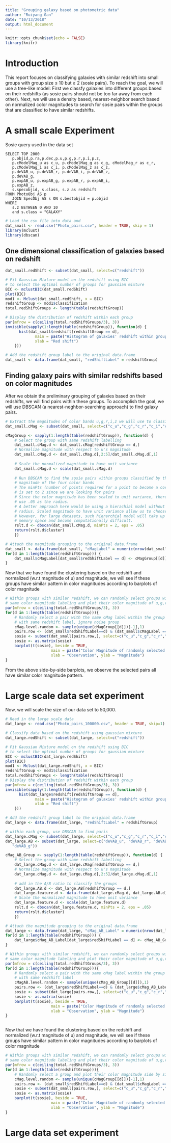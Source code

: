 ```yaml
---
title: "Grouping galaxy based on photometric data"
author: "Ruiyang Gan"
date: "10/13/2018"
output: html_document
---
```


```r
knitr::opts_chunk$set(echo = FALSE)
library(knitr)
```

# Introduction
This report focuses on classifying galaxies with similar redshift into small groups with group size $\leq$ 10 but $\geq$ 2 (sosie pairs). To reach the goal, we will use a tree-like model: First we classfy galaxies into different groups based on their redshifts (as sosie pairs should not be too far away from each other). Next, we will use a density based, nearest-neighbor search based on normalized color magnitudes to search for sosie pairs within the groups that are classified to have similar redshifts. 


# A small scale Experiment
Sosie query used in the data set
```{}
SELECT TOP 2000
   p.objid,p.ra,p.dec,p.u,p.g,p.r,p.i,p.z,
   p.cModelMag_u as c_u, p.cModelMag_g as c_g, cModelMag_r as c_r,
   p.cModelMag_i as c_i, p.cModelMag_z as c_z,
   p.deVAB_u, p.deVAB_r, p.deVAB_i, p.deVAB_z, 
   p.deVAB_g,
   p.expAB_u, p.expAB_g, p.expAB_r, p.expAB_i,
   p.expAB_z,
   s.specobjid, s.class, s.z as redshift
FROM PhotoObj AS p
   JOIN SpecObj AS s ON s.bestobjid = p.objid
WHERE 
   s.z BETWEEN 0 AND 10
   and s.class = "GALAXY"
```

```r
# Load the csv file into data and 
dat_small <- read.csv("Photo_pairs.csv", header = TRUE, skip = 1)
library(mclust)
library(dbscan)
```

## One dimensional classification of galaxies based on redshift
```r
dat_small.redShift <- subset(dat_small, select=c("redshift"))

# Fit Gaussian Mixture model on the redshift using BIC 
# to select the optimal number of groups for gaussian mixture
BIC <- mclustBIC(dat_small.redShift)
plot(BIC)
mod1 <- Mclust(dat_small.redShift, x = BIC)
redshiftGroup <- mod1$classification
total.redShiftGroups <- length(table(redshiftGroup))
```

```r
# Display the distribution of redshift within each group
par(mfrow = c(ceiling(total.redShiftGroups/3), 3))
invisible(sapply(1:length(table(redshiftGroup)), function(d) {
	  hist(dat_small$redshift[redshiftGroup == d], 
	  		 main = paste("Histogram of galaxies' redshift within group",d),
	  		 xlab = "Red shift")
	}))

# Add the redshift group label to the original data.frame
dat_small <- data.frame(dat_small, "redShiftLabel" = redshiftGroup)

```

## Finding galaxy pairs with similar redshifts based on color magnitudes
After we obtain the preliminary grouping of galaxies based on their redshifts, we will find pairs within these groups. To accomplish the goal, we will use DBSCAN (a nearest-neghbor-searching approach) to find galaxy pairs.

```r
# Extract the magnitudes of color bands u,g,r,i,z we will use to classify galaxies into pairs
dat_small.cMag <- subset(dat_small, select=c("c_u","c_g","c_r","c_i","c_z"))

cMagGroup <- sapply(1:length(table(redshiftGroup)), function(d) {
	# Select the group with same redshift labelling
	dat_small.cMag.d <- dat_small.cMag[redshiftGroup == d,]
	# Normalize magnitude with respect to u's magnitude
	dat_small.cMag.d <- dat_small.cMag.d[,2:5]/dat_small.cMag.d[,1]
	
	# Scale the normalized magnitude to have unit variance
	dat_small.cMag.d <- scale(dat_small.cMag.d)
	
	# Run DBSCAN to find the sosie pairs within groups classified by the 
	# magnitude of the four color bands
	# The minPts (number of points required for a point to become a core point)
	# is set to 2 since we are looking for pairs
	# Since the color magnitude has been scaled to unit variance, therefore I will
	# use .05 as the radius. 
	# A better approach here would be using a hierachial model without using a fixed 
	# radius. Scaled magnitude to have unit variance allow us to choose the 
	# However, for large datasets, such hierarchial model will take up large 
	# memory space and become computationally difficult. 
	rslt.d <- dbscan(dat_small.cMag.d, minPts = 2, eps = .05)
	return(rslt.d$cluster)
	})

# Attach the magnitude grouping to the original data.frame
dat_small <- data.frame(dat_small, "cMagLabel" = numeric(nrow(dat_small)))
for(d in 1:length(table(redshiftGroup))) {
	dat_small$cMagLabel[dat_small$redShiftLabel == d] <- cMagGroup[[d]]
}
```

Now that we have found the clustering based on the redshift and normalized (w.r.t magnitude of u) and magnitude, we will see if these groups have similar pattern in color magnitudes according to barplots of color magnitude
```r
# Within groups with similar redshift, we can randomly select groups with the 
# same color magnitude labeling and plot their color magnitude of u,g,r,i,z 
par(mfrow = c(ceiling(total.redShiftGroups/3), 3))
for(d in 1:length(table(redshiftGroup))){
	# Randomly select a pair with the same cMag label within the group
	# with same redshift label, ignore noise group
	cMag.level.random <- sample(unique(cMagGroup[[d]])[-1],1)
	pairs.row <- (dat_small$redShiftLabel==d) & (dat_small$cMagLabel == cMag.level.random)
	sosie <- subset(dat_small[pairs.row,], select=c("c_u","c_g","c_r","c_i","c_z"))
	sosie <- as.matrix(sosie)
	barplot(t(sosie), beside = TRUE, 
					main = paste("Color Magnitude of randomly selected sosies with redshift labeling",d),
					xlab = "Observation", ylab = "Magnitude")
}
```

From the above side-by-side barplots, we observe the selected pairs all have similar color magnitude pattern.

# Large scale data set experiment
Now, we will scale the size of our data set to  50,000. 
```r
# Read in the large scale data 
dat_large <- read.csv("Photo_pairs_100000.csv", header = TRUE, skip=1)

# Classify data based on the redshift using gaussian mixture
dat_large.redShift <- subset(dat_large, select=c("redshift"))

# Fit Gaussian Mixture model on the redshift using BIC 
# to select the optimal number of groups for gaussian mixture
BIC <- mclustBIC(dat_large.redShift)
plot(BIC)
mod1 <- Mclust(dat_large.redShift, x = BIC)
redshiftGroup <- mod1$classification
total.redShiftGroups <- length(table(redshiftGroup))
# Display the distribution of redshift within each group
par(mfrow = c(ceiling(total.redShiftGroups/3), 3))
invisible(sapply(1:length(table(redshiftGroup)), function(d) {
	  hist(dat_large$redshift[redshiftGroup == d], 
	  		 main = paste("Histogram of galaxies' redshift within group",d),
	  		 xlab = "Red shift")
	}))

# Add the redshift group label to the original data.frame
dat_large <- data.frame(dat_large, "redShiftLabel" = redshiftGroup)


```

```r
# within each group, use DBSCAN to find paris
dat_large.cMag <- subset(dat_large, select=c("c_u","c_g","c_r","c_i","c_z"))
dat_large.AB <- subset(dat_large, select=c("deVAB_u", "deVAB_r", "deVAB_i", "deVAB_z", 
   "deVAB_g"))

cMag_AB_Group <- sapply(1:length(table(redshiftGroup)), function(d) {
	# Select the group with same redshift labelling
	dat_large.cMag.d <- dat_large.cMag[redshiftGroup == d,]
	# Normalize magnitude with respect to u's magnitude
	dat_large.cMag.d <- dat_large.cMag.d[,2:5]/dat_large.cMag.d[,1]
	
	# add in the A/B ratio to classify the groups 
	dat_large.AB.d <- dat_large.AB[redshiftGroup == d,]
	dat_large.feature.d <- data.frame(dat_large.cMag.d, dat_large.AB.d)
	# Scale the normalized magnitude to have unit variance
	dat_large.feature.d <- scale(dat_large.feature.d)
	rslt.d <- dbscan(dat_large.feature.d, minPts = 2, eps = .05)
	return(rslt.d$cluster)
	})

# Attach the magnitude grouping to the original data.frame
dat_large <- data.frame(dat_large, "cMag_AB_Label" = numeric(nrow(dat_large)))
for(d in 1:length(table(redshiftGroup))) {
	dat_large$cMag_AB_Label[dat_large$redShiftLabel == d] <- cMag_AB_Group[[d]]
}
```

```r
# Within groups with similar redshift, we can randomly select groups with the 
# same color magnitude labeling and plot their color magnitude of u,g,r,i,z 
par(mfrow = c(ceiling(total.redShiftGroups/3), 3))
for(d in 1:length(table(redshiftGroup))){
	# Randomly select a pair with the same cMag label within the group
	# with same redshift label
	cMagAB.level.random <- sample(unique(cMag_AB_Group[[d]]),1)
	pairs.row <- (dat_large$redShiftLabel==d) & (dat_large$cMag_AB_Label == cMagAB.level.random)
	sosie <- subset(dat_large[pairs.row,], select=c("c_u","c_g","c_r","c_i","c_z"))
	sosie <- as.matrix(sosie)
	barplot(t(sosie), beside = TRUE, 
					main = paste("Color Magnitude of randomly selected sosies with redshift labeling",d),
					xlab = "Observation", ylab = "Magnitude")
}
```

```r

```


Now that we have found the clustering based on the redshift and normalized (w.r.t magnitude of u) and magnitude, we will see if these groups have similar pattern in color magnitudes according to barplots of color magnitude
```r
# Within groups with similar redshift, we can randomly select groups with the 
# same color magnitude labeling and plot their color magnitude of u,g,r,i,z 
par(mfrow = c(ceiling(total.redShiftGroups/3), 3))
for(d in 1:length(table(redshiftGroup))){
	# Randomly select a group and plot their color magnitude side by side
	cMag.level.random <- sample(unique(cMagGroup[[d]])[-1],1)
	pairs.row <- (dat_small$redShiftLabel==d) & (dat_small$cMagLabel == cMag.level.random)
	sosie <- subset(dat_small[pairs.row,], select=c("c_u","c_g","c_r","c_i","c_z"))
	sosie <- as.matrix(sosie)
	barplot(t(sosie), beside = TRUE, 
					main = paste("Color Magnitude of randomly selected sosies with redshift labeling",d),
					xlab = "Observation", ylab = "Magnitude")
}
```


# Large data set experiment

